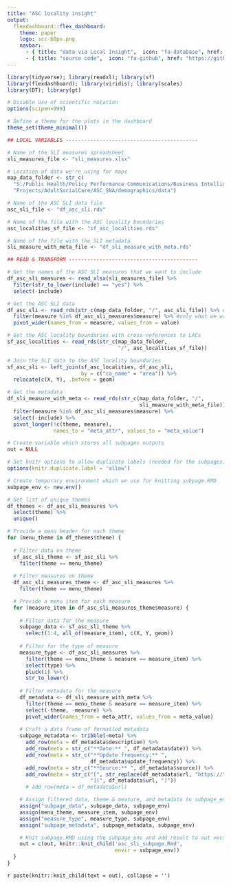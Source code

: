 ```yaml
---
title: "ASC locality insight"
output: 
  flexdashboard::flex_dashboard:
    theme: paper
    logo: scc-60px.png
    navbar:
      - { title: "data via Local Insight",  icon: "fa-database", href: "https://sheffield.communityinsight.org/", align: right }
      - { title: "source code",  icon: "fa-github", href: "https://github.com/scc-pi/asc-localities-insight", align: right }
---
```


```r
library(tidyverse); library(readxl); library(sf) 
library(flexdashboard); library(viridis); library(scales)
library(DT); library(gt)

# Disable use of scientific notation
options(scipen=999)

# Define a theme for the plots in the dashboard 
theme_set(theme_minimal())
```

```r

## LOCAL VARIABLES -------------------------------------------

# Name of the SLI measures spreadsheet
sli_measures_file <- "sli_measures.xlsx"

# Location of data we're using for maps
map_data_folder <- str_c(
  "S:/Public Health/Policy Performance Communications/Business Intelligence/",
  "Projects/AdultSocialCare/ASC_SNA/demographics/data")

# Name of the ASC SLI data file
asc_sli_file <- "df_asc_sli.rds"

# Name of the file with the ASC locality boundaries
asc_localities_sf_file <- "sf_asc_localities.rds"

# Name of the file with the SLI metadata
sli_measure_with_meta_file <- "df_sli_measure_with_meta.rds"

## READ & TRANSFORM ------------------------------------------

# Get the names of the ASC SLI measures that we want to include
df_asc_sli_measures <- read_xlsx(sli_measures_file) %>% 
  filter(str_to_lower(include) == "yes") %>% 
  select(-include)

# Get the ASC SLI data
df_asc_sli <- read_rds(str_c(map_data_folder, "/", asc_sli_file)) %>% #all
  filter(measure %in% df_asc_sli_measures$measure) %>% #only what we want
  pivot_wider(names_from = measure, values_from = value)

# Get the ASC locality boundaries with cross-references to LACs
sf_asc_localities <- read_rds(str_c(map_data_folder,
                                    "/", asc_localities_sf_file))

# Join the SLI data to the ASC locality boundaries
sf_asc_sli <- left_join(sf_asc_localities, df_asc_sli, 
                        by = c("ca_name" = "area")) %>% 
  relocate(c(X, Y), .before = geom)

# Get the metadata
df_sli_measure_with_meta <- read_rds(str_c(map_data_folder, "/", 
                                           sli_measure_with_meta_file)) %>% 
  filter(measure %in% df_asc_sli_measures$measure) %>% 
  select(-include) %>% 
  pivot_longer(!c(theme, measure), 
               names_to = "meta_attr", values_to = "meta_value")
```

```r
# Create variable which stores all subpages outputs
out = NULL

# Set knitr options to allow duplicate labels (needed for the subpages)
options(knitr.duplicate.label = 'allow')

# Create temporary environment which we use for knitting subpage.RMD
subpage_env <- new.env()

# Get list of unique themes
df_themes <- df_asc_sli_measures %>% 
  select(theme) %>% 
  unique()

# Provide a menu header for each theme
for (menu_theme in df_themes$theme) {
  
  # Filter data on theme
  sf_asc_sli_theme <- sf_asc_sli %>% 
    filter(theme == menu_theme)
  
  # Filter measures on theme
  df_asc_sli_measures_theme <- df_asc_sli_measures %>% 
    filter(theme == menu_theme)

  # Provide a menu item for each measure
  for (measure_item in df_asc_sli_measures_theme$measure) {
    
    # Filter data for the measure 
    subpage_data <- sf_asc_sli_theme %>% 
      select(1:4, all_of(measure_item), c(X, Y, geom))
    
    # Filter for the type of measure
    measure_type <- df_asc_sli_measures %>% 
      filter(theme == menu_theme & measure == measure_item) %>% 
      select(type) %>% 
      pluck(1) %>% 
      str_to_lower()
    
    # Filter metadata for the measure 
    df_metadata <- df_sli_measure_with_meta %>% 
      filter(theme == menu_theme & measure == measure_item) %>% 
      select(-theme, -measure) %>% 
      pivot_wider(names_from = meta_attr, values_from = meta_value)
    
    # Craft a data frame of formatted metadata
    subpage_metadata <- tribble(~meta) %>% 
      add_row(meta = df_metadata$description) %>% 
      add_row(meta = str_c("**Date:** ", df_metadata$date)) %>% 
      add_row(meta = str_c("**Update frequency:** ", 
                           df_metadata$update_frequency)) %>% 
      add_row(meta = str_c("**Source:** ", df_metadata$source)) %>% 
      add_row(meta = str_c("[", str_replace(df_metadata$url, "https://", ""), 
                           "](", df_metadata$url, ")"))
      # add_row(meta = df_metadata$url)

    # Assign filtered data, theme & measure, and metadata to subpage_env
    assign("subpage_data", subpage_data, subpage_env)
    assign(menu_theme, measure_item, subpage_env)
    assign("measure_type", measure_type, subpage_env)
    assign("subpage_metadata", subpage_metadata, subpage_env)

    # Knit subpage.RMD using the subpage_env and add result to out vector
    out = c(out, knitr::knit_child('asc_sli_subpage.Rmd',
                                   envir = subpage_env))
  }
}
```

`r paste(knitr::knit_child(text = out), collapse = '')`
